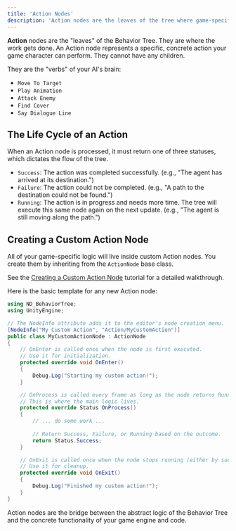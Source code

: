 ```yaml
---
title: 'Action Nodes'
description: 'Action nodes are the leaves of the tree where game-specific logic is executed.'
---
```



**Action** nodes are the "leaves" of the Behavior Tree. They are where the work gets done. An Action node represents a specific, concrete action your game character can perform. They cannot have any children.

They are the "verbs" of your AI's brain:
-   `Move To Target`
-   `Play Animation`
-   `Attack Enemy`
-   `Find Cover`
-   `Say Dialogue Line`

## The Life Cycle of an Action

When an Action node is processed, it must return one of three statuses, which dictates the flow of the tree.

-   `Success`: The action was completed successfully. (e.g., "The agent has arrived at its destination.")
-   `Failure`: The action could not be completed. (e.g., "A path to the destination could not be found.")
-   `Running`: The action is in progress and needs more time. The tree will execute this same node again on the next update. (e.g., "The agent is still moving along the path.")

## Creating a Custom Action Node

All of your game-specific logic will live inside custom Action nodes. You create them by inheriting from the `ActionNode` base class.

See the [Creating a Custom Action Node](/tutorials/custom-action-node/) tutorial for a detailed walkthrough.

Here is the basic template for any new Action node:

```csharp
using ND_BehaviorTree;
using UnityEngine;

// The NodeInfo attribute adds it to the editor's node creation menu.
[NodeInfo("My Custom Action", "Action/MyCustomAction")]
public class MyCustomActionNode : ActionNode
{
    // OnEnter is called once when the node is first executed.
    // Use it for initialization.
    protected override void OnEnter()
    {
        Debug.Log("Starting my custom action!");
    }

    // OnProcess is called every frame as long as the node returns Running.
    // This is where the main logic lives.
    protected override Status OnProcess()
    {
        // ... do some work ...
        
        // Return Success, Failure, or Running based on the outcome.
        return Status.Success;
    }

    // OnExit is called once when the node stops running (either by succeeding or failing).
    // Use it for cleanup.
    protected override void OnExit()
    {
        Debug.Log("Finished my custom action!");
    }
}
```

<Aside type="note">
Action nodes are the bridge between the abstract logic of the Behavior Tree and the concrete functionality of your game engine and code.
</Aside>